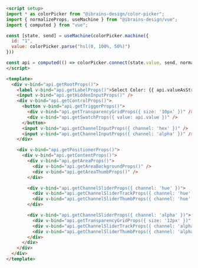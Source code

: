 ```html
<script setup>
import * as colorPicker from "@ibrains-design/color-picker";
import { normalizeProps, useMachine } from "@ibrains-design/vue";
import { computed } from "vue";

const [state, send] = useMachine(colorPicker.machine({
  id: "1",
  value: colorPicker.parse("hsl(0, 100%, 50%)")
}))

const api = computed(() => colorPicker.connect(state.value, send, normalizeProps));
</script>

<template>
  <div v-bind="api.getRootProps()">
    <label v-bind="api.getLabelProps()">Select Color: {{ api.valueAsString }}</label>
    <input v-bind="api.getHiddenInputProps()" />
    <div v-bind="api.getControlProps()">
      <button v-bind="api.getTriggerProps()">
        <div v-bind="api.getTransparencyGridProps({ size: '10px' })" />
        <div v-bind="api.getSwatchProps({ value: api.value })" />
      </button>
      <input v-bind="api.getChannelInputProps({ channel: 'hex' })" />
      <input v-bind="api.getChannelInputProps({ channel: 'alpha' })" />
    </div>

    <div v-bind="api.getPositionerProps()">
      <div v-bind="api.getContentProps()">
        <div v-bind="api.getAreaProps()">
          <div v-bind="api.getAreaBackgroundProps()" />
          <div v-bind="api.getAreaThumbProps()" />
        </div>

        <div v-bind="api.getChannelSliderProps({ channel: 'hue' })">
          <div v-bind="api.getChannelSliderTrackProps({ channel: 'hue' })" />
          <div v-bind="api.getChannelSliderThumbProps({ channel: 'hue' })" />
        </div>

        <div v-bind="api.getChannelSliderProps({ channel: 'alpha' })">
          <div v-bind="api.getTransparencyGridProps({ size: '12px' })" />
          <div v-bind="api.getChannelSliderTrackProps({ channel: 'alpha' })" />
          <div v-bind="api.getChannelSliderThumbProps({ channel: 'alpha' })" />
        </div>
      </div>
    </div>
  </div>
</template>
```
